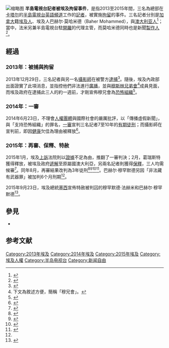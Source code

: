 {{命名}}
{{noteTA
|1=zh-cn:莫哈米德;zh-tw:穆罕默德;zh-hk:穆罕默德;
|2=zh-cn:法赫米;zh-tw:法米;zh-hk:法赫米;
|3=zh-cn:格瑞斯特;zh-tw:葛瑞斯特;zh-hk:格雷斯特;
|4=zh-hans:酒店; zh-hant:酒店; zh-tw:飯店;
}}

[[File:Peter_Greste_2012_(cropped).jpg|缩略图]]
'''半島電視台記者被埃及拘留事件'''，是指2013至2015年間，三名為總部在[[卡塔尔|卡塔尔]]的[[半島電視台英語頻道|半島電視台英語頻道]]工作的[[記者|記者]]，被{{link-en|埃及內政部|Ministry of Interior (Egypt)}}實施[[拘留|拘留]]的事件。三名記者分別是[[加拿大|加拿大]]籍[[埃及人|埃及人]]{{tsl|en|Mohamed Fahmy|莫哈米德·法赫米}}、埃及人巴赫尔·莫哈米德（Baher Mohammed），與[[澳大利亚人|澳大利亚人]]{{tsl|en|Peter Greste|彼得·格瑞斯特}}<ref name=VOA20150829>{{cite news|title=埃及法院判处半岛电视台三记者三年徒刑|url=http://www.voachinese.com/content/egypt-20150829/2937427.html|accessdate=2015-08-30|agency=[[美國之音|美國之音]]|date=2015-08-29|archive-date=2015-08-30|archive-url=https://web.archive.org/web/20150830101836/http://www.voachinese.com/content/egypt-20150829/2937427.html|dead-url=no}}</ref>；當中，法米另兼半島電視台駐[[開羅|開羅]]的代理主管，而莫哈米德同時也是新聞[[製作人|製作人]]<ref name=huanqiu20150830>{{cite news|title=3名半岛电视台记者 被埃及法院判处3年监禁|url=http://world.huanqiu.com/hot/2015-08/7380478.html|accessdate=2015-08-30|agency=[[環球網|環球網]]|date=2015-08-30}}</ref>。

== 經過 ==

===2013年：被捕與拘留===
2013年12月29日，三名記者與另一名[[攝影|攝影師]]在{{tsl|en|Cairo Marriott Hotel|開羅萬豪飯店}}被警方[[逮捕|逮捕]]<ref name=BBC20150830>{{cite news|author1=編譯：友義，責編：立行|title=西方關注埃及判半島電視台記者三年徒刑|url=http://www.bbc.com/zhongwen/trad/world/2015/08/150829_egypt_al_jazeera_journalists|accessdate=2015-08-30|agency=[[BBC中文網|BBC中文網]]|date=2015-08-30|archive-date=2015-10-27|archive-url=https://web.archive.org/web/20151027141410/http://www.bbc.com/zhongwen/trad/world/2015/08/150829_egypt_al_jazeera_journalists|dead-url=no}}</ref>。隨後，埃及內政部出面證實了此項消息，並指控他們非法進行[[廣播|廣播]]，並與[[穆斯林兄弟會|穆斯林兄弟會]]<ref>下文為敘述方便，簡稱「穆兄會」。</ref>成員見面，而埃及政府在逮捕此三人的約一週前，才剛宣佈穆兄會為[[恐怖組織|恐怖組織]]<ref name=nytime20131231>{{cite news|author1=KAREEM FAHIM、張亮亮(翻譯)|title=埃及逮捕卡塔爾半島電視台記者|url=http://cn.nytimes.com/world/20131231/c31egypt/zh-hant/|accessdate=2015-08-30|agency=[[紐約時報|紐約時報]]|date=2013-12-31|archive-date=2014-01-07|archive-url=https://web.archive.org/web/20140107133628/http://cn.nytimes.com/world/20131231/c31egypt/zh-hant/|dead-url=no}}</ref>。
===2014年：一審===
2014年6月23日，{{link-en|埃及司法機構|Judiciary of Egypt|開羅刑事法庭}}不理會[[人權團體|人權團體]]與國際社會的嚴厲批評，以「傳播虛假新聞」，與「支持恐怖組織」的罪名，[[一審|一審]]宣判三名記者7至10年的[[有期徒刑|有期徒刑]]；而攝影師在宣判前，即因[[健康|健康]]欠佳為理由被釋放<ref name=BBC20140623>{{cite news|author1=編譯：嵇偉 責編：尚清|title=埃及宣判3名半島電視台記者7年監禁|url=http://www.bbc.com/zhongwen/trad/world/2014/06/140623_egypt_us_jazeera|accessdate=2015-08-30|agency=BBC中文網|date=2014-06-23|archive-date=2015-12-19|archive-url=https://web.archive.org/web/20151219161935/http://www.bbc.com/zhongwen/trad/world/2014/06/140623_egypt_us_jazeera|dead-url=no}}</ref>。
===2015年：再審、保釋、特赦===
2015年1月，埃及[[上訴|上訴]]法院則以[[證據|證據]]不足為由，推翻了一審判決；2月，葛瑞斯特獲得釋放，被埃及政府[[遞解|遞解]]至原屬國澳大利亞，另兩名記者則獲得[[保釋|保釋]]，三人均需候審<ref name=BBC20150212>{{cite news|author1=編譯：田耕 責編：尚清|title=半島電視台兩記者在埃及法院獲保釋|url=http://www.bbc.com/zhongwen/trad/world/2015/02/150212_egypt_al_jazeera_trial|accessdate=2015-08-30|agency=BBC中文網|date=2015-02-12|archive-date=2016-10-19|archive-url=https://web.archive.org/web/20161019035559/http://www.bbc.com/zhongwen/trad/world/2015/02/150212_egypt_al_jazeera_trial|dead-url=no}}</ref>。同年8月，再審結果改判為3年徒刑<ref name=afp20150829>{{cite news|author1=中央社陳昱婷(翻譯)|title=半島電視台3記者 遭埃及判處坐牢3年|url=https://tw.news.yahoo.com/%E5%8D%8A%E5%B3%B6%E9%9B%BB%E8%A6%96%E5%8F%B03%E8%A8%98%E8%80%85-%E9%81%AD%E5%9F%83%E5%8F%8A%E5%88%A4%E8%99%95%E5%9D%90%E7%89%A23%E5%B9%B4-122003716.html|accessdate=2015-08-30|agency=[[法新社|法新社]]|date=2015-08-29|archive-date=2016-03-05|archive-url=https://web.archive.org/web/20160305200015/https://tw.news.yahoo.com/%E5%8D%8A%E5%B3%B6%E9%9B%BB%E8%A6%96%E5%8F%B03%E8%A8%98%E8%80%85-%E9%81%AD%E5%9F%83%E5%8F%8A%E5%88%A4%E8%99%95%E5%9D%90%E7%89%A23%E5%B9%B4-122003716.html|dead-url=no}}</ref><ref name=RTHK20150829>{{cite news|title=半島電視台3記者被埃及法庭判監3年|url=https://hk.news.yahoo.com/%E5%8D%8A%E5%B3%B6%E9%9B%BB%E8%A6%96%E5%8F%B03%E8%A8%98%E8%80%85%E8%A2%AB%E5%9F%83%E5%8F%8A%E6%B3%95%E5%BA%AD%E5%88%A4%E7%9B%A33%E5%B9%B4-124011307.html|accessdate=2015-08-30|agency=[[香港電台|香港電台]]|date=2015-08-29|archive-date=2016-10-19|archive-url=https://web.archive.org/web/20161019003749/https://hk.news.yahoo.com/%E5%8D%8A%E5%B3%B6%E9%9B%BB%E8%A6%96%E5%8F%B03%E8%A8%98%E8%80%85%E8%A2%AB%E5%9F%83%E5%8F%8A%E6%B3%95%E5%BA%AD%E5%88%A4%E7%9B%A33%E5%B9%B4-124011307.html|dead-url=no}}</ref><ref name=Itn20150830>{{cite news|author1=李信漢(翻譯)|title=半島電視台3記者 遭埃及判刑3年|url=http://news.ltn.com.tw/news/world/paper/911068|accessdate=2015-08-30|agency=[[自由時報|自由時報]]|date=2015-08-30|archive-date=2015-08-30|archive-url=https://web.archive.org/web/20150830111645/http://news.ltn.com.tw/news/world/paper/911068|dead-url=no}}</ref><ref name=appletw20150829>{{cite news|author1=余浚安(翻譯)|title=埃及法院宣判　3半島記者入監3年|url=http://www.appledaily.com.tw/realtimenews/article/new/20150829/680541/|accessdate=2015-08-30|agency=[[台灣蘋果日報|台灣蘋果日報]]|date=2015-08-29|archive-date=2015-09-15|archive-url=https://web.archive.org/web/20150915055817/http://www.appledaily.com.tw/realtimenews/article/new/20150829/680541/|dead-url=no}}</ref>。巴赫尔·穆罕默德另因「非法藏有武器罪」被加判6个月刑期<ref name=xh20150923/>。

2015年9月23日，埃及總統[[阿卜杜勒-法塔赫·塞西|塞西]]宣佈特赦被判囚的穆罕默德·法赫米和巴赫尔·穆罕默德<ref name=xh20150923>{{Cite news |url=http://news.xinhuanet.com/world/2015-09/23/c_128260803.htm |title=埃及总统塞西特赦百名囚犯 |publisher=新華網 |date=2015-09-23 |accessdate=2016-10-15 |archive-date=2016-12-20 |archive-url=https://web.archive.org/web/20161220133311/http://news.xinhuanet.com/world/2015-09/23/c_128260803.htm |dead-url=no }}</ref>。

==參見==
* {{link-en|半島電視台的爭議與批評|Al Jazeera controversies and criticism}}

==参考文献==
{{reflist}}
{{主題條|埃及|人權}}
[[Category:2013年埃及|Category:2013年埃及]]
[[Category:2014年埃及|Category:2014年埃及]]
[[Category:2015年埃及|Category:2015年埃及]]
[[Category:埃及人權|Category:埃及人權]]
[[Category:半岛电视台|Category:半岛电视台]]
[[Category:新闻自由|Category:新闻自由]]